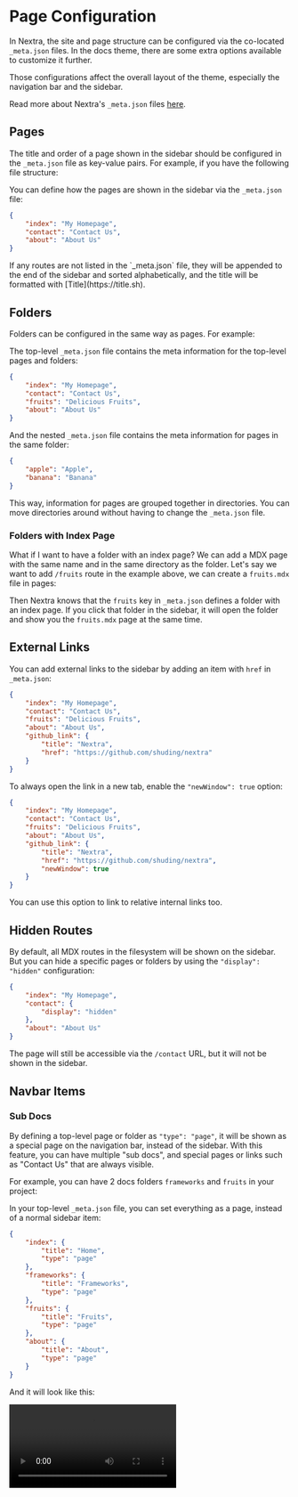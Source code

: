 # Page Configuration

In Nextra, the site and page structure can be configured via the co-located
`_meta.json` files. In the docs theme, there are some extra options available to
customize it further.

Those configurations affect the overall layout of the theme, especially the
navigation bar and the sidebar.


<Callout>Read more about Nextra's `_meta.json` files [here](/docs/guide/organize-files).</Callout>

## Pages

The title and order of a page shown in the sidebar should be configured in the
`_meta.json` file as key-value pairs. For example, if you have the following
file structure:

<FileTree>
    <FileTree.Folder name="pages" defaultOpen>
        <FileTree.File name="_meta.json" />
        <FileTree.File name="about.mdx" />
        <FileTree.File name="contact.mdx" />
        <FileTree.File name="index.mdx" />
    </FileTree.Folder>
</FileTree>

You can define how the pages are shown in the sidebar via the `_meta.json` file:

```json filename="_meta.json"
{
    "index": "My Homepage",
    "contact": "Contact Us",
    "about": "About Us"
}
```

<Callout>
    If any routes are not listed in the `_meta.json` file, they will be appended to the end of the sidebar and sorted alphabetically, and the title will be
    formatted with [Title](https://title.sh).
</Callout>

## Folders

Folders can be configured in the same way as pages. For example:

<FileTree>
    <FileTree.Folder name="pages" defaultOpen>
        <FileTree.Folder name="fruits" defaultOpen>
            <FileTree.File name="_meta.json" />
            <FileTree.File name="apple.mdx" />
            <FileTree.File name="banana.mdx" />
        </FileTree.Folder>
        <FileTree.File name="_meta.json" />
        <FileTree.File name="about.mdx" />
        <FileTree.File name="contact.mdx" />
        <FileTree.File name="index.mdx" />
    </FileTree.Folder>
</FileTree>

The top-level `_meta.json` file contains the meta information for the top-level
pages and folders:

```json filename="pages/_meta.json"
{
    "index": "My Homepage",
    "contact": "Contact Us",
    "fruits": "Delicious Fruits",
    "about": "About Us"
}
```

And the nested `_meta.json` file contains the meta information for pages in the
same folder:

```json filename="pages/fruits/_meta.json"
{
    "apple": "Apple",
    "banana": "Banana"
}
```

This way, information for pages are grouped together in directories. You can
move directories around without having to change the `_meta.json` file.

### Folders with Index Page

What if I want to have a folder with an index page? We can add a MDX page with
the same name and in the same directory as the folder. Let's say we want to add
`/fruits` route in the example above, we can create a `fruits.mdx` file in
pages:

<FileTree>
    <FileTree.Folder name="pages" defaultOpen>
        <FileTree.Folder name="fruits" defaultOpen>
            <FileTree.File name="_meta.json" />
            <FileTree.File name="apple.mdx" />
            <FileTree.File name="banana.mdx" />
        </FileTree.Folder>
        <FileTree.File name="_meta.json" />
        <FileTree.File name="about.mdx" />
        <FileTree.File name="contact.mdx" />
        <FileTree.File name="fruits.mdx" active />
        <FileTree.File name="index.mdx" />
    </FileTree.Folder>
</FileTree>

Then Nextra knows that the `fruits` key in `_meta.json` defines a folder with an
index page. If you click that folder in the sidebar, it will open the folder and
show you the `fruits.mdx` page at the same time.

## External Links

You can add external links to the sidebar by adding an item with `href` in
`_meta.json`:

```json filename="pages/_meta.json" {6-9}
{
    "index": "My Homepage",
    "contact": "Contact Us",
    "fruits": "Delicious Fruits",
    "about": "About Us",
    "github_link": {
        "title": "Nextra",
        "href": "https://github.com/shuding/nextra"
    }
}
```

To always open the link in a new tab, enable the `"newWindow": true` option:

```json filename="pages/_meta.json" {9}
{
    "index": "My Homepage",
    "contact": "Contact Us",
    "fruits": "Delicious Fruits",
    "about": "About Us",
    "github_link": {
        "title": "Nextra",
        "href": "https://github.com/shuding/nextra",
        "newWindow": true
    }
}
```

<Callout>You can use this option to link to relative internal links too.</Callout>

## Hidden Routes

By default, all MDX routes in the filesystem will be shown on the sidebar. But
you can hide a specific pages or folders by using the `"display": "hidden"`
configuration:

```json filename="pages/_meta.json" {4}
{
    "index": "My Homepage",
    "contact": {
        "display": "hidden"
    },
    "about": "About Us"
}
```

The page will still be accessible via the `/contact` URL, but it will not be
shown in the sidebar.

## Navbar Items

### Sub Docs

By defining a top-level page or folder as `"type": "page"`, it will be shown as
a special page on the navigation bar, instead of the sidebar. With this feature,
you can have multiple "sub docs", and special pages or links such as "Contact
Us" that are always visible.

For example, you can have 2 docs folders `frameworks` and `fruits` in your
project:

<FileTree>
    <FileTree.Folder name="pages" defaultOpen>
        <FileTree.Folder name="frameworks" defaultOpen>
            <FileTree.File name="react.mdx" />
            <FileTree.File name="svelte.mdx" />
            <FileTree.File name="vue.mdx" />
        </FileTree.Folder>
        <FileTree.Folder name="fruits" defaultOpen>
            <FileTree.File name="apple.mdx" />
            <FileTree.File name="banana.mdx" />
        </FileTree.Folder>
        <FileTree.File name="_meta.json" />
        <FileTree.File name="about.mdx" />
        <FileTree.File name="index.mdx" />
    </FileTree.Folder>
</FileTree>

In your top-level `_meta.json` file, you can set everything as a page, instead
of a normal sidebar item:

```json filename="pages/_meta.json"
{
    "index": {
        "title": "Home",
        "type": "page"
    },
    "frameworks": {
        "title": "Frameworks",
        "type": "page"
    },
    "fruits": {
        "title": "Fruits",
        "type": "page"
    },
    "about": {
        "title": "About",
        "type": "page"
    }
}
```

And it will look like this:

<Video src="/assets/nextra-theme-docs/sub-docs.mp4" />

<div className="mt-4 text-center text-sm">
    [Live example on StackBlitz ↗](https://stackblitz.com/edit/nextra-2-docs-eszspq?file=pages%2F_meta.json)
    <span className="sr-only"> (opens in a new tab)</span>
</div>

You can also hide links like `Home` from the navbar with the
[`"display": "hidden"`](#hidden-routes) option.

### Menus

You can also add menus to the navbar using `"type": "menu"` and the `"items"`
option:

<Screenshot src={menuImage} alt="Navbar menu" />

<div className="mt-8 text-center text-sm">
    [Live example on StackBlitz ↗](https://stackblitz.com/edit/nextra-2-docs-2qopvp?file=pages%2F_meta.json)
    <span className="sr-only"> (opens in a new tab)</span>
</div>

```json filename="pages/_meta.json"
{
    "company": {
        "title": "Company",
        "type": "menu",
        "items": {
            "about": {
                "title": "About",
                "href": "/about"
            },
            "contact": {
                "title": "Contact Us",
                "href": "mailto:hi@example.com"
            }
        }
    }
}
```

### Links

Same as the [External Links](#external-links) option, you can have external
links in the navbar too:

```json filename="pages/_meta.json"
{
    "index": {
        "title": "Home",
        "type": "page"
    },
    "about": {
        "title": "About",
        "type": "page"
    },
    "contact": {
        "title": "Contact Us",
        "type": "page",
        "href": "https://example.com/contact",
        "newWindow": true
    }
}
```

## Fallbacks

In the [Sub Docs](#sub-docs) example above, we have to define the
`"type": "page"` option for every page. To make it easier, you can use the `"*"`
key to define the fallback configuration for all items in this folder:

```json filename="pages/_meta.json" {2-4}
{
    "*": {
        "type": "page"
    },
    "index": "Home",
    "frameworks": "Frameworks",
    "fruits": "Fruits",
    "about": "About"
}
```

They are equivalent where all items have `"type": "page"` set.

## Separators

You can use a "placeholder" item with `"type": "separator"` to create a
separator line between items in the sidebar:

```json filename="_meta.json"
{
    "index": "My Homepage",
    "---": {
        "type": "separator"
    },
    "contact": "Contact Us"
}
```

<Callout>
    Together with the [`sidebar.titleComponent`](/docs/docs-theme/theme-configuration#sidebar) theme option, you can customize the look of titles and separator
    lines in the sidebar.
</Callout>

## Advanced

### Theme Components

You can configure the theme for each page using the `"theme"` option. For
example, you can disable or enable specific components for specific pages:

```json filename="pages/_meta.json"
{
    "index": {
        "title": "Home",
        "theme": {
            "breadcrumb": false,
            "footer": true,
            "sidebar": false,
            "toc": true,
            "pagination": false
        }
    }
}
```

This option will be inherited by all child pages if set to a folder.

### Layouts

By default, each page has `"layout": "default"` in their theme config, which is
the default behavior.

#### Raw Layout

By default, Nextra renders the MDX content (such as `h1`, `h2`, `h3` etc.) with
themed components, inside a content container. You can use the `"raw"` layout to
let Nextra to not inject any styles to the content:

```json filename="pages/_meta.json" {5}
{
    "index": {
        "title": "Home",
        "theme": {
            "layout": "raw"
        }
    }
}
```

#### Full Layout

You might want to render some page with the full container width and height, but
keep all the other styles. You can use the `"full"` layout to do that:

```json filename="pages/_meta.json" {5}
{
    "index": {
        "title": "Home",
        "theme": {
            "layout": "full"
        }
    }
}
```

### Typesetting

The `"typesetting"` option controls typesetting details like font features,
heading styles and components like `li` and `code`. There are `"default"` and
`"article"` typesettings available in the docs theme.

The default one is suitable for most cases like documentation, but you can use
the `"article"` typesetting to make it look like an elegant article page:

```json filename="pages/_meta.json" {5}
{
    "about": {
        "title": "About Us",
        "theme": {
            "typesetting": "article"
        }
    }
}
```

<div className="mt-4 text-center text-sm">
    [Live example on StackBlitz ↗](https://stackblitz.com/edit/nextra-2-docs-hg77h3?file=pages%2F_meta.json,pages%2Findex.mdx)
    <span className="sr-only"> (opens in a new tab)</span>
</div>
